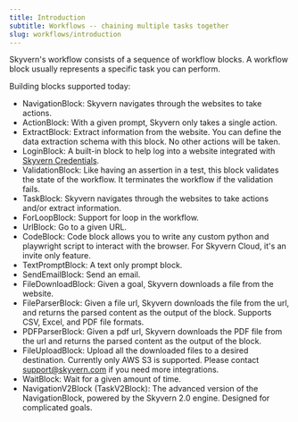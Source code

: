 ```yaml
---
title: Introduction
subtitle: Workflows -- chaining multiple tasks together
slug: workflows/introduction
---
```


Skyvern's workflow consists of a sequence of workflow blocks. A workflow block usually represents a specific task you can perform.

Building blocks supported today:
- NavigationBlock: Skyvern navigates through the websites to take actions.
- ActionBlock: With a given prompt, Skyvern only takes a single action.
- ExtractBlock: Extract information from the website. You can define the data extraction schema with this block. No other actions will be taken.
- LoginBlock: A built-in block to help log into a website integrated with [Skyvern Credentials](/credentials/introduction).
- ValidationBlock: Like having an assertion in a test, this block validates the state of the workflow. It terminates the workflow if the validation fails. 
- TaskBlock: Skyvern navigates through the websites to take actions and/or extract information.
- ForLoopBlock: Support for loop in the workflow.
- UrlBlock: Go to a given URL.
- CodeBlock: Code block allows you to write any custom python and playwright script to interact with the browser. For Skyvern Cloud, it's an invite only feature.
- TextPromptBlock: A text only prompt block.
- SendEmailBlock: Send an email.
- FileDownloadBlock: Given a goal, Skyvern downloads a file from the website.
- FileParserBlock: Given a file url, Skyvern downloads the file from the url, and returns the parsed content as the output of the block. Supports CSV, Excel, and PDF file formats.
- PDFParserBlock: Given a pdf url, Skyvern downloads the PDF file from the url and returns the parsed content as the output of the block.
- FileUploadBlock: Upload all the downloaded files to a desired destination. Currently only AWS S3 is supported. Please contact support@skyvern.com if you need more integrations.
- WaitBlock: Wait for a given amount of time.
- NavigationV2Block (TaskV2Block): The advanced version of the NavigationBlock, powered by the Skyvern 2.0 engine. Designed for complicated goals.